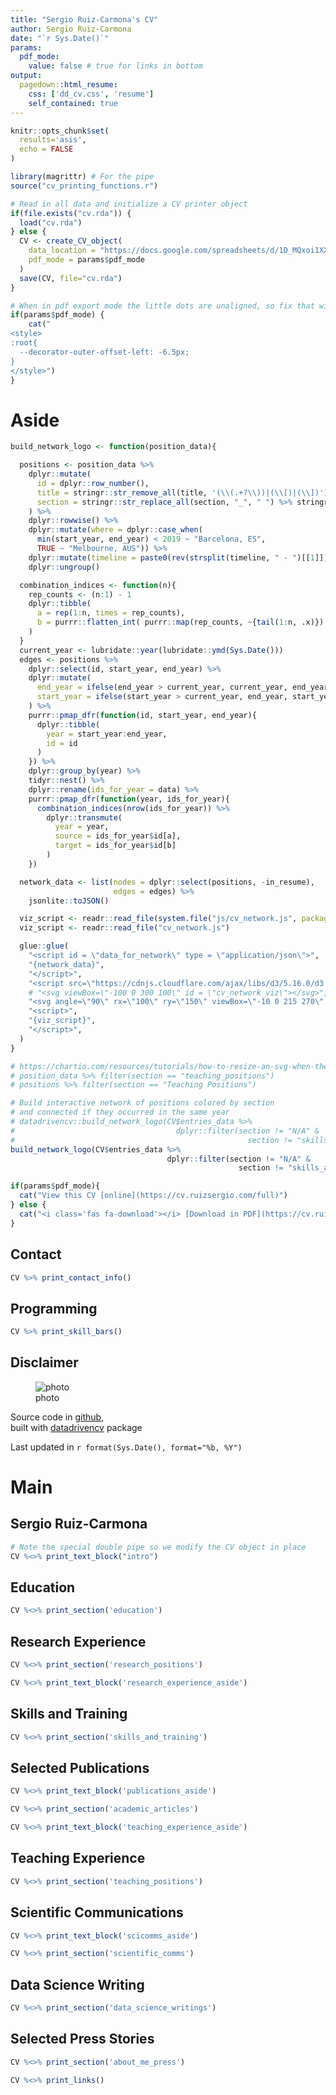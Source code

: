 ```yaml
---
title: "Sergio Ruiz-Carmona's CV"
author: Sergio Ruiz-Carmona
date: "`r Sys.Date()`"
params:
  pdf_mode:
    value: false # true for links in bottom
output:
  pagedown::html_resume:
    css: ['dd_cv.css', 'resume']
    self_contained: true
---
```


```r
knitr::opts_chunk$set(
  results='asis',
  echo = FALSE
)

library(magrittr) # For the pipe
source("cv_printing_functions.r")

# Read in all data and initialize a CV printer object
if(file.exists("cv.rda")) {
  load("cv.rda")
} else {
  CV <- create_CV_object(
    data_location = "https://docs.google.com/spreadsheets/d/1D_MQxoi1XXoQLWSI3mH1Qo6tkctnENAij0-d3BEohu0",  
    pdf_mode = params$pdf_mode
  )
  save(CV, file="cv.rda")
}
```


```r
# When in pdf export mode the little dots are unaligned, so fix that with some conditional CSS.
if(params$pdf_mode) {
    cat("
<style>
:root{
  --decorator-outer-offset-left: -6.5px;
}
</style>")
}
```


Aside
================================================================================

```r
build_network_logo <- function(position_data){

  positions <- position_data %>%
    dplyr::mutate(
      id = dplyr::row_number(),
      title = stringr::str_remove_all(title, '(\\(.+?\\))|(\\[)|(\\])'),
      section = stringr::str_replace_all(section, "_", " ") %>% stringr::str_to_title()
    ) %>% 
    dplyr::rowwise() %>% 
    dplyr::mutate(where = dplyr::case_when(
      min(start_year, end_year) < 2019 ~ "Barcelona, ES",
      TRUE ~ "Melbourne, AUS")) %>% 
    dplyr::mutate(timeline = paste0(rev(strsplit(timeline, " - ")[[1]]), collapse=" - ")) %>% 
    dplyr::ungroup()

  combination_indices <- function(n){
    rep_counts <- (n:1) - 1
    dplyr::tibble(
      a = rep(1:n, times = rep_counts),
      b = purrr::flatten_int( purrr::map(rep_counts, ~{tail(1:n, .x)}) )
    )
  }
  current_year <- lubridate::year(lubridate::ymd(Sys.Date()))
  edges <- positions %>%
    dplyr::select(id, start_year, end_year) %>%
    dplyr::mutate(
      end_year = ifelse(end_year > current_year, current_year, end_year),
      start_year = ifelse(start_year > current_year, end_year, start_year)
    ) %>%
    purrr::pmap_dfr(function(id, start_year, end_year){
      dplyr::tibble(
        year = start_year:end_year,
        id = id
      )
    }) %>%
    dplyr::group_by(year) %>%
    tidyr::nest() %>%
    dplyr::rename(ids_for_year = data) %>%
    purrr::pmap_dfr(function(year, ids_for_year){
      combination_indices(nrow(ids_for_year)) %>%
        dplyr::transmute(
          year = year,
          source = ids_for_year$id[a],
          target = ids_for_year$id[b]
        )
    })

  network_data <- list(nodes = dplyr::select(positions, -in_resume),
                       edges = edges) %>%
    jsonlite::toJSON()

  viz_script <- readr::read_file(system.file("js/cv_network.js", package = "datadrivencv"))
  viz_script <- readr::read_file("cv_network.js")

  glue::glue(
    "<script id = \"data_for_network\" type = \"application/json\">",
    "{network_data}",
    "</script>",
    "<script src=\"https://cdnjs.cloudflare.com/ajax/libs/d3/5.16.0/d3.min.js\"></script>",
    # "<svg viewBox=\"-100 0 300 100\" id = \"cv_network_viz\"></svg>",
    "<svg angle=\"90\" rx=\"100\" ry=\"150\" viewBox=\"-10 0 215 270\" id = \"cv_network_viz\"></svg>",
    "<script>",
    "{viz_script}",
    "</script>",
  )
}

# https://chartio.com/resources/tutorials/how-to-resize-an-svg-when-the-window-is-resized-in-d3-js/
# position_data %>% filter(section == "teaching_positions")
# positions %>% filter(section == "Teaching Positions")
```


```r
# Build interactive network of positions colored by section
# and connected if they occurred in the same year
# datadrivencv::build_network_logo(CV$entries_data %>%
#                                    dplyr::filter(section != "N/A" &
#                                                    section != "skills_and_training"))
build_network_logo(CV$entries_data %>%
                                   dplyr::filter(section != "N/A" &
                                                   section != "skills_and_training"))
```


```r
if(params$pdf_mode){
  cat("View this CV [online](https://cv.ruizsergio.com/full)")
} else {
  cat("<i class='fas fa-download'></i> [Download in PDF](https://cv.ruizsergio.com/full.pdf)")
}
```

Contact {#contact}
--------------------------------------------------------------------------------

```r
CV %>% print_contact_info()
```


<i class="fa fa-code"></i> Programming {#skills}
--------------------------------------------------------------------------------

```r
CV %>% print_skill_bars()
```



Disclaimer {#disclaimer}
--------------------------------------------------------------------------------

<!-- Made with the R package [**pagedown**](https://github.com/rstudio/pagedown).  -->

![photo](img.jpg){#img .img}


Source code in [github](https://github.com/sruizcarmona/sergioruiz_cv),<br>
built with [datadrivencv](http://nickstrayer.me/datadrivencv/) package

Last updated in `r format(Sys.Date(), format="%b, %Y")`





Main
================================================================================

Sergio Ruiz-Carmona {#title}
--------------------------------------------------------------------------------

```r
# Note the special double pipe so we modify the CV object in place
CV %<>% print_text_block("intro") 
```


Education {data-icon=graduation-cap}
--------------------------------------------------------------------------------

```r
CV %<>% print_section('education')
```


Research Experience {data-icon=laptop}
--------------------------------------------------------------------------------

```r
CV %<>% print_section('research_positions')
```

::: aside 
```r
CV %<>% print_text_block('research_experience_aside') 
``` 
::: 

Skills and Training {data-icon=cogs  data-concise=true}
--------------------------------------------------------------------------------

```r
CV %<>% print_section('skills_and_training')
```

\newpage

Selected Publications {.pagetop data-icon=book}
--------------------------------------------------------------------------------

::: aside 
```r
CV %<>% print_text_block('publications_aside') 
``` 
::: 

```r
CV %<>% print_section('academic_articles')
```

::: aside
```r
CV %<>% print_text_block('teaching_experience_aside')
```
:::

Teaching Experience {data-icon=university data-concise=true}
--------------------------------------------------------------------------------

```r
CV %<>% print_section('teaching_positions')
```

\newpage

Scientific Communications {data-icon=chalkboard-teacher .pagetop data-concise=true}
--------------------------------------------------------------------------------

::: aside
```r
CV %<>% print_text_block('scicomms_aside')
```
:::

```r
CV %<>% print_section('scientific_comms')
```


Data Science Writing {data-icon=chart-line data-concise=true}
--------------------------------------------------------------------------------

```r
CV %<>% print_section('data_science_writings')
```


Selected Press Stories {data-icon=newspaper}
--------------------------------------------------------------------------------

```r
CV %<>% print_section('about_me_press')
```


```r
CV %<>% print_links()
```


